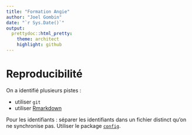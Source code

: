 ```yaml
---
title: "Formation Angie"
author: "Joel Gombin"
date: "`r Sys.Date()`"
output:
  prettydoc::html_pretty:
    theme: architect
    highlight: github
---
```


# Reproducibilité 

On a identifié plusieurs pistes :

- utiliser `git`
- utiliser [Rmarkdown](http://rmarkdown.rstudio.com)

Pour les identifiants : séparer les identifiants dans un fichier distinct qu'on ne synchronise pas. Utiliser le package [`config`](https://cran.r-project.org/web/packages/config/vignettes/introduction.html). 
